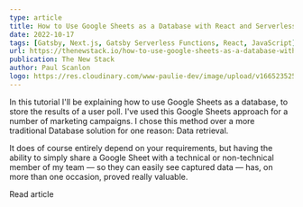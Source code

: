 ```yaml
---
type: article
title: How to Use Google Sheets as a Database with React and Serverless Functions
date: 2022-10-17
tags: [Gatsby, Next.js, Gatsby Serverless Functions, React, JavaScript]
url: https://thenewstack.io/how-to-use-google-sheets-as-a-database-with-react-and-ssr/
publication: The New Stack
author: Paul Scanlon
logo: https://res.cloudinary.com/www-paulie-dev/image/upload/v1665235257/paulie.dev/Logos/tns-logo_miu6qk.png
---
```


In this tutorial I'll be explaining how to use Google Sheets as a database, to store the results of a user poll. I've
used this Google Sheets approach for a number of marketing campaigns. I chose this method over a more traditional
Database solution for one reason: Data retrieval.

It does of course entirely depend on your requirements, but having the ability to simply share a Google Sheet with a
technical or non-technical member of my team — so they can easily see captured data — has, on more than one occasion,
proved really valuable.

<MarkdownCtaLink href="https://thenewstack.io/how-to-use-google-sheets-as-a-database-with-react-and-ssr/">
  Read article
</MarkdownCtaLink>
